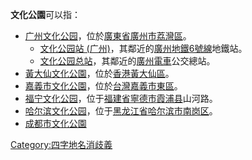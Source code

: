 '''文化公園'''可以指：
* [[广州文化公园|广州文化公园]]，位於[[廣東省|廣東省]][[廣州市|廣州市]][[荔灣區|荔灣區]]。
** [[文化公园站_(广州)|文化公园站 (广州)]]，其鄰近的[[廣州地鐵|廣州地鐵]][[廣州地鐵6號線|6號線]]地鐵站。
** [[文化公园总站|文化公园总站]]，其鄰近的[[廣州電車|廣州電車]]公交總站。
* [[黃大仙文化公園|黃大仙文化公園]]，位於[[香港|香港]][[黃大仙區|黃大仙區]]。
* [[嘉義市文化公園|嘉義市文化公園]]，位於[[台灣|台灣]][[嘉義市|嘉義市]][[東區_(嘉義市)|東區]]。
* [[福宁文化公园|福宁文化公园]]，位于[[福建省|福建省]][[寧德市|寧德市]][[霞浦县|霞浦县]]山河路。
* [[哈尔滨文化公园|哈尔滨文化公园]]，位于[[黑龙江省|黑龙江省]][[哈尔滨市|哈尔滨市]][[南岗区|南岗区]]。
* [[成都市文化公園|成都市文化公園]]
{{消歧義}}

[[Category:四字地名消歧義|Category:四字地名消歧義]]